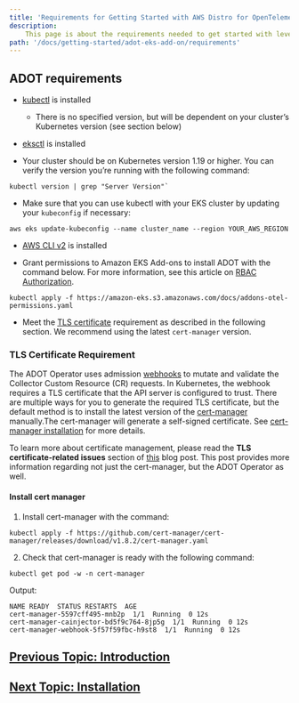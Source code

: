 ```yaml
---
title: 'Requirements for Getting Started with AWS Distro for OpenTelemetry using EKS Add-Ons'
description:
    This page is about the requirements needed to get started with leveraging Amazon EKS add-ons to use ADOT.
path: '/docs/getting-started/adot-eks-add-on/requirements'
---
```


## ADOT requirements

* [kubectl](https://docs.aws.amazon.com/eks/latest/userguide/install-kubectl.html) is installed
    * There is no specified version, but will be dependent on your cluster’s Kubernetes version (see section below)
    
* [eksctl](https://docs.aws.amazon.com/eks/latest/userguide/eksctl.html) is installed

* Your cluster should be on Kubernetes version 1.19 or higher. You can verify the version you’re running with the following command:
```console
kubectl version | grep "Server Version"`
```

* Make sure that you can use kubectl with your EKS cluster by updating your `kubeconfig` if necessary:
```console
aws eks update-kubeconfig --name cluster_name --region YOUR_AWS_REGION
```

* [AWS CLI v2](https://docs.aws.amazon.com/cli/latest/userguide/getting-started-install.html) is installed

* Grant permissions to Amazon EKS Add-ons to install ADOT with the command below. For more information, see this article on [RBAC Authorization](https://kubernetes.io/docs/reference/access-authn-authz/rbac/).
```
kubectl apply -f https://amazon-eks.s3.amazonaws.com/docs/addons-otel-permissions.yaml
```

* Meet the [TLS certificate](https://cert-manager.io/docs/) requirement as described in the following section. We recommend using the latest `cert-manager` version.


### TLS Certificate Requirement
The ADOT Operator uses admission [webhooks](https://kubernetes.io/docs/reference/access-authn-authz/webhook/) to mutate and validate the Collector Custom Resource (CR) requests. In Kubernetes, the webhook requires a TLS certificate that the API server is configured to trust. There are multiple ways for you to generate the required TLS certificate, but the default method is to install the latest version of the [cert-manager](https://cert-manager.io/docs/) manually.The cert-manager will generate a self-signed certificate. See [cert-manager installation](https://cert-manager.io/docs/installation/) for more details.

To learn more about certificate management, please read the **TLS certificate-related issues** section of [this](https://aws.amazon.com/blogs/opensource/building-a-helm-chart-for-deploying-the-opentelemetry-operator/) blog post. This post provides more information regarding not just the cert-manager, but the ADOT Operator as well.

#### Install cert manager

1. Install cert-manager with the command:
```console
kubectl apply -f https://github.com/cert-manager/cert-manager/releases/download/v1.8.2/cert-manager.yaml
```

2. Check that cert-manager is ready with the following command:
```console
kubectl get pod -w -n cert-manager
```

Output:
```console
NAME READY  STATUS RESTARTS  AGE
cert-manager-5597cff495-mnb2p  1/1  Running  0 12s
cert-manager-cainjector-bd5f9c764-8jp5g  1/1  Running  0 12s
cert-manager-webhook-5f57f59fbc-h9st8  1/1  Running  0 12s
```

## [Previous Topic: Introduction](/docs/getting-started/adot-eks-add-on)
## [Next Topic: Installation](/docs/getting-started/adot-eks-add-on/installation)
